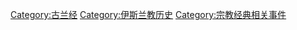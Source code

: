[[Category:古兰经|Category:古兰经]]
[[Category:伊斯兰教历史|Category:伊斯兰教历史]]
[[Category:宗教经典相关事件|Category:宗教经典相关事件]]